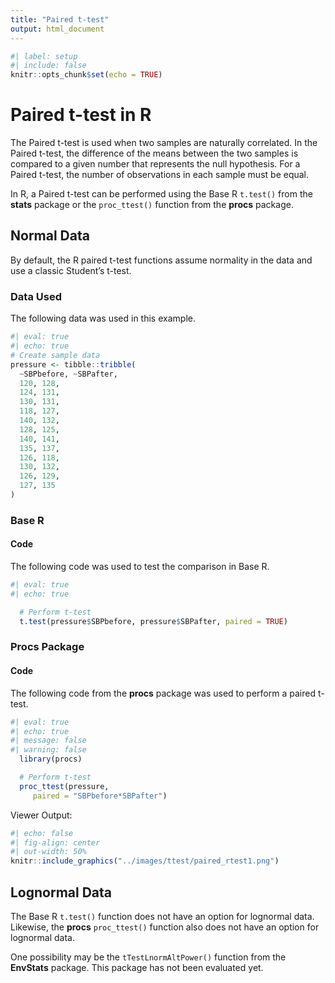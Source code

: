 ```yaml
---
title: "Paired t-test"
output: html_document
---
```


```r
#| label: setup
#| include: false
knitr::opts_chunk$set(echo = TRUE)
```

# **Paired t-test in R**

The Paired t-test is used when two samples are naturally correlated. In the Paired t-test, the difference of the means between the two samples is compared to a given number that represents the null hypothesis. For a Paired t-test, the number of observations in each sample must be equal.

In R, a Paired t-test can be performed using the Base R `t.test()` from the **stats** package or the `proc_ttest()` function from the **procs** package.

## Normal Data {#normal}

By default, the R paired t-test functions assume normality in the data and use a classic Student's t-test.

### Data Used

The following data was used in this example.

```r
#| eval: true
#| echo: true
# Create sample data
pressure <- tibble::tribble(
  ~SBPbefore, ~SBPafter,
  120, 128,   
  124, 131,   
  130, 131,   
  118, 127,
  140, 132,   
  128, 125,   
  140, 141,   
  135, 137,
  126, 118,   
  130, 132,   
  126, 129,   
  127, 135
)
```

### Base R

#### Code

The following code was used to test the comparison in Base R.

```r
#| eval: true
#| echo: true

  # Perform t-test
  t.test(pressure$SBPbefore, pressure$SBPafter, paired = TRUE)

```

### Procs Package

#### Code

The following code from the **procs** package was used to perform a paired t-test.

```r
#| eval: true
#| echo: true
#| message: false
#| warning: false
  library(procs)

  # Perform t-test
  proc_ttest(pressure,
     paired = "SBPbefore*SBPafter")
```

Viewer Output:

```r
#| echo: false
#| fig-align: center
#| out-width: 50%
knitr::include_graphics("../images/ttest/paired_rtest1.png")
```

## Lognormal Data {#lognormal}

The Base R `t.test()` function does not have an option for lognormal data. Likewise, the **procs** `proc_ttest()` function also does not have an option for lognormal data.

One possibility may be the `tTestLnormAltPower()` function from the **EnvStats** package. This package has not been evaluated yet.

